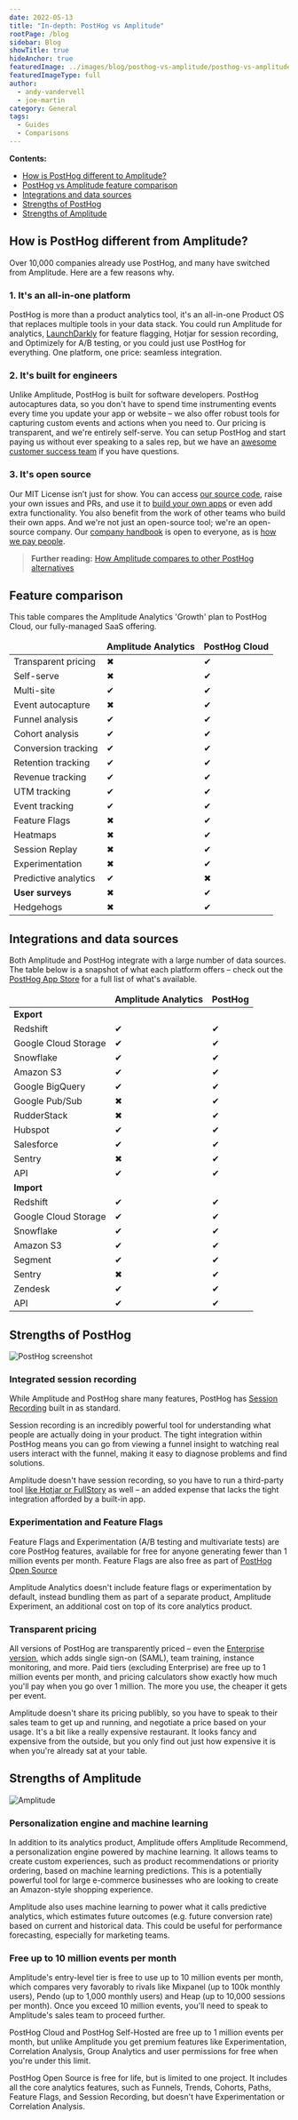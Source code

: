 ```yaml
---
date: 2022-05-13
title: "In-depth: PostHog vs Amplitude"
rootPage: /blog
sidebar: Blog
showTitle: true
hideAnchor: true
featuredImage: ../images/blog/posthog-vs-amplitude/posthog-vs-amplitude.jpg
featuredImageType: full
author:
  - andy-vandervell
  - joe-martin
category: General
tags:
  - Guides
  - Comparisons
---
```



**Contents:**

- [How is PostHog different to Amplitude?](#how-is-posthog-different-from-amplitude)
- [PostHog vs Amplitude feature comparison](#feature-comparison)
- [Integrations and data sources](#integrations-and-data-sources)
- [Strengths of PostHog](#strengths-of-posthog)
- [Strengths of Amplitude](#strengths-of-amplitude)

## How is PostHog different from Amplitude?

Over 10,000 companies already use PostHog, and many have switched from Amplitude. Here are a few reasons why.

### 1. It's an all-in-one platform
PostHog is more than a product analytics tool, it's an all-in-one Product OS that replaces multiple tools in your data stack. You could run Amplitude for analytics, [LaunchDarkly](/blog/posthog-vs-launchdarkly) for feature flagging, Hotjar for session recording, and Optimizely for A/B testing, or you could just use PostHog for everything. One platform, one price: seamless integration.

### 2. It's built for engineers
Unlike Amplitude, PostHog is built for software developers. PostHog autocaptures data, so you don't have to spend time instrumenting events every time you update your app or website – we also offer robust tools for capturing custom events and actions when you need to. Our pricing is transparent, and we're entirely self-serve. You can setup PostHog and start paying us without ever speaking to a sales rep, but we have an [awesome customer success team](/contact-sales) if you have questions.

### 3. It's open source
Our MIT License isn’t just for show. You can access [our source code](https://github.com/PostHog/posthog), raise your own issues and PRs, and use it to [build your own apps](/docs/apps/build) or even add extra functionality. You also benefit from the work of other teams who build their own apps. And we're not just an open-source tool; we're an open-source company. Our [company handbook](/handbook) is open to everyone, as is [how we pay people](/handbook/people/compensation).

> **Further reading:** [How Amplitude compares to other PostHog alternatives](/blog/posthog-alternatives)

## Feature comparison

This table compares the Amplitude Analytics 'Growth' plan to PostHog Cloud, our fully-managed SaaS offering.

<div className="overflow-x-auto -mx-5 px-5">
<table className="w-full mt-4" style="min-width: 600px;">
	<thead>
    	<tr>
            <td className="w-3/12"></td>
        	<td className="w-3/12 text-center"><strong>Amplitude Analytics</strong></td>
        	<td className="w-3/12 text-center"><strong>PostHog Cloud</strong></td>
    	</tr>
	</thead>
	<tbody>
    	<tr>
        	<td>Transparent pricing</td>
        	<td className="text-center"><span className="text-red text-lg">✖</span></td>
        	<td className="text-center"><span className="text-green text-lg">✔</span></td>
    	</tr>
    	<tr>
       		<td>Self-serve</td>
        	<td className="text-center"><span className="text-red text-lg">✖</span></td>
       	    <td className="text-center"><span className="text-green text-lg">✔</span></td>
    	</tr>
    	<tr>
        	<td>Multi-site</td>
        	<td className="text-center"><span className="text-green text-lg">✔</span></td>
        	<td className="text-center"><span className="text-green text-lg">✔</span></td>
    	</tr>
    	<tr>
        	<td>Event autocapture</td>
        	<td className="text-center"><span className="text-red text-lg">✖</span></td>
        	<td className="text-center"><span className="text-green text-lg">✔</span></td>
    	</tr>
    	<tr>
        	<td>Funnel analysis</td>
        	<td className="text-center"><span className="text-green text-lg">✔</span></td>
        	<td className="text-center"><span className="text-green text-lg">✔</span></td>
    	</tr>
    	<tr>
        	<td>Cohort analysis</td>
        	<td className="text-center"><span className="text-green text-lg">✔</span></td>
        	<td className="text-center"><span className="text-green text-lg">✔</span></td>
    	</tr>
    	<tr>
        	<td>Conversion tracking</td>
        	<td className="text-center"><span className="text-green text-lg">✔</span></td>
        	<td className="text-center"><span className="text-green text-lg">✔</span></td>
    	</tr>
    	<tr>
        	<td>Retention tracking</td>
        	<td className="text-center"><span className="text-green text-lg">✔</span></td>
        	<td className="text-center"><span className="text-green text-lg">✔</span></td>
    	</tr>
    	<tr>
        	<td>Revenue tracking</td>
        	<td className="text-center"><span className="text-green text-lg">✔</span></td>
        	<td className="text-center"><span className="text-green text-lg">✔</span></td>
    	</tr>
    	<tr>
        	<td>UTM tracking</td>
        	<td className="text-center"><span className="text-green text-lg">✔</span></td>
        	<td className="text-center"><span className="text-green text-lg">✔</span></td>
    	</tr>
		<tr>
        	<td>Event tracking</td>
        	<td className="text-center"><span className="text-green text-lg">✔</span></td>
        	<td className="text-center"><span className="text-green text-lg">✔</span></td>
    	</tr>
    	<tr>
        	<td>Feature Flags</td>
        	<td className="text-center"><span className="text-red text-lg">✖</span></td>
        	<td className="text-center"><span className="text-green text-lg">✔</span></td>
    	</tr>
    	<tr>
        	<td>Heatmaps</td>
        	<td className="text-center"><span className="text-red text-lg">✖</span></td>
        	<td className="text-center"><span className="text-green text-lg">✔</span></td>
    	</tr>
    	<tr>
        	<td>Session Replay</td>
        	<td className="text-center"><span className="text-red text-lg">✖</span></td>
        	<td className="text-center"><span className="text-green text-lg">✔</span></td>
    	</tr>
    	<tr>
        	<td>Experimentation</td>
        	<td className="text-center"><span className="text-red text-lg">✖</span></td>
        	<td className="text-center"><span className="text-green text-lg">✔</span></td>
    	</tr>
		<tr>
        	<td>Predictive analytics</td>
        	<td className="text-center"><span className="text-green text-lg">✔</span></td>
        	<td className="text-center"><span className="text-red text-lg">✖</span></td>
    	</tr>
		<tr>
            <td><strong>User surveys</strong></td>
            <td className="text-center"><span className="text-red text-lg">✖</span></td>
            <td className="text-center"><span className="text-green text-lg">✔</span></td>
        </tr>
    	<tr>
        	<td>Hedgehogs</td>
        	<td className="text-center"><span className="text-red text-lg">✖</span></td>
        	<td className="text-center"><span className="text-green text-lg">✔</span></td>
    	</tr>
	</tbody>
</table>
</div>

## Integrations and data sources

Both Amplitude and PostHog integrate with a large number of data sources. The table below is a snapshot of what each platform offers – check out the [PostHog App Store](/apps) for a full list of what's available.

<div className="overflow-x-auto -mx-5 px-5">
<table className="w-full mt-4" style="min-width: 600px;">
	<thead>
    	<tr>
        	<td className="w-3/12"></td>
        	<td className="w-3/12 text-center"><strong>Amplitude Analytics</strong></td>
        	<td className="w-3/12 text-center"><strong>PostHog</strong></td>
    	</tr>
	</thead>
	<tbody>
    	<tr>
        	<td><strong>Export</strong></td>
        	<td></td>
        	<td></td>
    	</tr>
    	<tr>
        	<td>Redshift</td>
        	<td className="text-center"><span className="text-green text-lg">✔</span></td>
            <td className="text-center"><span className="text-green text-lg">✔</span></td>
    	</tr>
    	<tr>
        	<td>Google Cloud Storage</td>
        	<td className="text-center"><span className="text-green text-lg">✔</span></td> 
        	<td className="text-center"><span className="text-green text-lg">✔</span></td>
    	</tr>
    	<tr>
       		<td>Snowflake</td>
        	<td className="text-center"><span className="text-green text-lg">✔</span></td> 
       	    <td className="text-center"><span className="text-green text-lg">✔</span></td>
    	</tr>
    	<tr>
        	<td>Amazon S3</td>
        	<td className="text-center"><span className="text-green text-lg">✔</span></td> 
        	<td className="text-center"><span className="text-green text-lg">✔</span></td>
   		</tr>
    	<tr>
        	<td>Google BigQuery</td>
        	<td className="text-center"><span className="text-green text-lg">✔</span></td> 
        	<td className="text-center"><span className="text-green text-lg">✔</span></td>
    	</tr>
    	<tr>
        	<td>Google Pub/Sub</td>
        	<td className="text-center"><span className="text-red text-lg">✖</span></td>
        	<td className="text-center"><span className="text-green text-lg">✔</span></td>
    	</tr>
    	<tr>
        	<td>RudderStack</td>
        	<td className="text-center"><span className="text-red text-lg">✖</span></td>
        	<td className="text-center"><span className="text-green text-lg">✔</span></td>
    	</tr>
    	<tr>
        	<td>Hubspot</td>
        	<td className="text-center"><span className="text-green text-lg">✔</span></td>
        	<td className="text-center"><span className="text-green text-lg">✔</span></td>
    	</tr>
		<tr>
        	<td>Salesforce</td>
        	<td className="text-center"><span className="text-green text-lg">✔</span></td>
        	<td className="text-center"><span className="text-green text-lg">✔</span></td>
    	</tr>
		<tr>
        	<td>Sentry</td>
        	<td className="text-center"><span className="text-red text-lg">✖</span></td>
        	<td className="text-center"><span className="text-green text-lg">✔</span></td>
    	</tr>
		<tr>
        	<td>API</td>
        	<td className="text-center"><span className="text-green text-lg">✔</span></td>
        	<td className="text-center"><span className="text-green text-lg">✔</span></td>
    	</tr>
    	<tr>
        	<td><strong>Import</strong></td>
        	<td></td>
        	<td></td>
    	</tr>
    	<tr>
        	<td>Redshift</td>
        	<td className="text-center"><span className="text-green text-lg">✔</span></td>
        	<td className="text-center"><span className="text-green text-lg">✔</span></td>
    	</tr>
    	<tr>
        	<td>Google Cloud Storage</td>
        	<td className="text-center"><span className="text-green text-lg">✔</span></td>
        	<td className="text-center"><span className="text-green text-lg">✔</span></td>
    	</tr>
    	<tr>
        	<td>Snowflake</td>
			<td className="text-center"><span className="text-green text-lg">✔</span></td>
            <td className="text-center"><span className="text-green text-lg">✔</span></td>
    	</tr>
    	<tr>
        	<td>Amazon S3</td>
			<td className="text-center"><span className="text-green text-lg">✔</span></td>
            <td className="text-center"><span className="text-green text-lg">✔</span></td>
    	</tr>
    	<tr>
        	<td>Segment</td>
			<td className="text-center"><span className="text-green text-lg">✔</span></td>
            <td className="text-center"><span className="text-green text-lg">✔</span></td>      
    	</tr>
    	<tr>
        	<td>Sentry</td>
			<td className="text-center"><span className="text-red text-lg">✖</span></td>
            <td className="text-center"><span className="text-green text-lg">✔</span></td>        
    	</tr>
    	<tr>
        	<td>Zendesk</td>
			<td className="text-center"><span className="text-green text-lg">✔</span></td>
            <td className="text-center"><span className="text-green text-lg">✔</span></td>
    	</tr>
    	<tr>
        	<td>API</td>
        	<td className="text-center"><span className="text-green text-lg">✔</span></td>
        	<td className="text-center"><span className="text-green text-lg">✔</span></td>
    	</tr>
	</tbody>
</table>
</div>

## Strengths of PostHog

![PostHog screenshot](../images/blog/gdpr-compliant-analytics/posthog-gdpr-compliant.png)

### Integrated session recording
While Amplitude and PostHog share many features, PostHog has [Session Recording](/product/session-recording) built in as standard.

Session recording is an incredibly powerful tool for understanding what people are actually doing in your product. The tight integration within PostHog means you can go from viewing a funnel insight to watching real users interact with the funnel, making it easy to diagnose problems and find solutions.

Amplitude doesn't have session recording, so you have to run a third-party tool [like Hotjar or FullStory](/blog/best-open-source-session-replay-tools) as well – an added expense that lacks the tight integration afforded by a built-in app.

### Experimentation and Feature Flags

Feature Flags and Experimentation (A/B testing and multivariate tests) are core PostHog features, available for free for anyone generating fewer than 1 million events per month. Feature Flags are also free as part of [PostHog Open Source](/docs/self-host)

Amplitude Analytics doesn't include feature flags or experimentation by default, instead bundling them as part of a separate product, Amplitude Experiment, an additional cost on top of its core analytics product.

### Transparent pricing

All versions of PostHog are transparently priced – even the [Enterprise version](/pricing), which adds single sign-on (SAML), team training, instance monitoring, and more. Paid tiers (excluding Enterprise) are free up to 1 million events per month, and pricing calculators show exactly how much you'll pay when you go over 1 million. The more you use, the cheaper it gets per event.

Amplitude doesn't share its pricing publibly, so you have to speak to their sales team to get up and running, and negotiate a price based on your usage. It's a bit like a really expensive restaurant. It looks fancy and expensive from the outside, but you only find out just how expensive it is when you're already sat at your table.

## Strengths of Amplitude

![Amplitude](../images/blog/posthog-vs-amplitude/amplitude-screenshot.png)

### Personalization engine and machine learning

In addition to its analytics product, Amplitude offers Amplitude Recommend, a personalization engine powered by machine learning. It allows teams to create custom experiences, such as product recommendations or priority ordering, based on machine learning predictions. This is a potentially powerful tool for large e-commerce businesses who are looking to create an Amazon-style shopping experience.

Amplitude also uses machine learning to power what it calls predictive analytics, which estimates future outcomes (e.g. future conversion rate) based on current and historical data. This could be useful for performance forecasting, especially for marketing teams.

### Free up to 10 million events per month

Amplitude's entry-level tier is free to use up to 10 million events per month, which compares very favorably to rivals like Mixpanel (up to 100k monthly users), Pendo (up to 1,000 monthly users) and Heap (up to 10,000 sessions per month). Once you exceed 10 million events, you'll need to speak to Amplitude's sales team to proceed further.

PostHog Cloud and PostHog Self-Hosted are free up to 1 million events per month, but unlike Amplitude you get premium features like Experimentation, Correlation Analysis, Group Analytics and user permissions for free when you're under this limit.

PostHog Open Source is free for life, but is limited to one project. It includes all the core analytics features, such as Funnels, Trends, Cohorts, Paths, Feature Flags, and Session Recording, but doesn't have Experimentation or Correlation Analysis.

<ArrayCTA /> 
